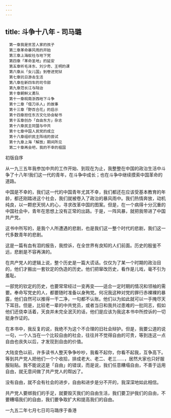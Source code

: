 ```yaml
---
---
---
```

title: 斗争十八年 - 司马璐
---


```
　第一章我是贫苦人家的孩子
　第二章革命暴风雨的开始
　第三章上海蚁社与地下党
　第四章「革命圣地」的延安
　第五章听毛泽东、刘少奇、王明的课
　第六章从「女儿国」到卷进党狱
　第七章抗日游击生活
　第八章在新四车的司令部
　第九章范长江与陆诒
　第十章朝鲜义勇队
　第十一章皖南浙西地下斗争
　第十二章「借刀杀人」的故事
　第十三章「野百合花」的启示
　第十四章担任东方文化协会秘书
　第十五章创办「自由东方」杂志
　第十六章民主同盟与中共
　第十七章中国人民党的成立
　第十八章组织民主阵线的尝试
　第十九章上海「解放』期间所见
　第二十章再会吧，我的不幸的祖国
```



初版自序

从一九三五年我参加中共的工作开始、到现在为止，我整整在中国的政治生活中斗争了十八年!我们这一代的青年，在斗争中成长；也在斗争中继续摸索中国革命的道路。

中国是不幸的，我们这一代的中国青年尤其不幸，我们都还在应该受基本教育的年龄，都还刚踏进这个社会，我们就被卷入了政治的暴风雨中。我们热情奔放，动机纯良，以一颗悲天悯人的心，寻求改革中国的图案。但是，在一个病得十分沉重的中国社会中，青年在思想上没有正常的出路。于是，一阵风暴，就把我带进了中国共产党。

这书中所写的，是我个人所遭遇的悲剧，也是我们这一整个时代的悲剧，我们这一代多数青年的悲剧。

这是一篇有血有泪的报告，我控诉，在全世界有良知的人们前面。历史的殷鉴不远，悲剧是不容再演的。

在共产党人的逻辑上说，整个历史是一篇大谎话。仅仅为了某一个时期的政治目的，他们才搬出一套钦定的伪造的历史。他们把窜改历史，看作是儿戏，毫不引为羞耻。

一部党的钦定的历史，也要常常经过一变再变——适合一定时期的情况和领袖的需要。奉命写党史的人，都要随时准备以身殉党。何况我这种对党的罪行赤裸裸的暴露，他们自然可以推得一干二净，一句都不认账。他们以为如此就可以一手掩尽天下耳目。但是，比较老一辈的中共党员，或者当日和我共过患难的一批同志，假如他们还侥幸活着，天良并未完全泯灭的话，他们是应该为我这本书中所控诉的一切挺身作证的。

在本书中，我反复的说，我绝不为这个不合理的旧社会辩护。但是，我要公道的说一句，一个人当在一个比较自由的社会，往往并不觉得自由的可贵，等到连这一点自由也丧失以后，才发现到自由的价值。

大陆变色以前，许多读书人整天争争吵吵，我看不起你，你看不起我，互争高下。等到共产党人把他们一个个收拾，排成老大、老二、老三……，居然大家也只好服服贴贴。我不能说这是「自由」的错误，而是说，我们任意糟塌自由，不善于运用自由，就无意间做了共产党人的帮凶了。

没有自由，就不会有社会的进步，自由和进步是分不开的，我深深地如此相信。

共产党人要绑我们的手足，就要毁灭我们的自由生活，我们要卫护我们的自由，不要糟塌我们的自由，我们要争取扩大和提高我们的自由。

一九五二年七月七日司马璐序于香港